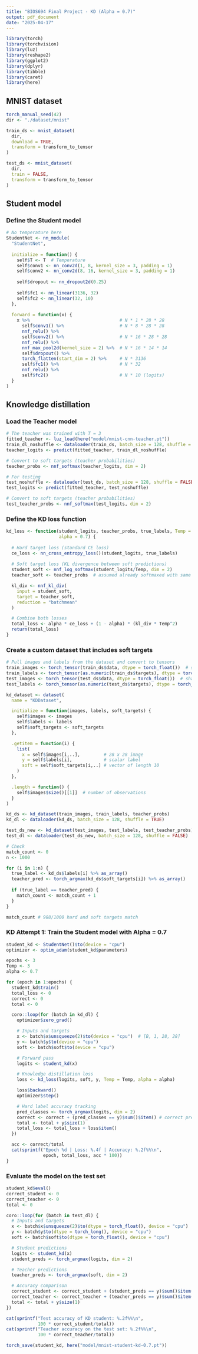 ```yaml
---
title: "BIOS694 Final Project - KD (Alpha = 0.7)"
output: pdf_document
date: "2025-04-17"
---
```

```r
library(torch)
library(torchvision)
library(luz)
library(reshape2)
library(ggplot2)
library(dplyr)
library(tibble)
library(caret)
library(here)
```

## MNIST dataset
```r
torch_manual_seed(42)
dir <- "./dataset/mnist"

train_ds <- mnist_dataset(
  dir,
  download = TRUE,
  transform = transform_to_tensor
)

test_ds <- mnist_dataset(
  dir,
  train = FALSE,
  transform = transform_to_tensor
)
```


## Student model
### Define the Student model
```r
# No temperature here
StudentNet <- nn_module(
  "StudentNet",
  
  initialize = function() {
    self$T <- T  # Temperature
    self$conv1 <- nn_conv2d(1, 8, kernel_size = 3, padding = 1)
    self$conv2 <- nn_conv2d(8, 16, kernel_size = 3, padding = 1)
    
    self$dropout <- nn_dropout2d(0.25)
    
    self$fc1 <- nn_linear(3136, 32)
    self$fc2 <- nn_linear(32, 10)
  },
  
  forward = function(x) {
    x %>%                                  # N * 1 * 28 * 28
      self$conv1() %>%                     # N * 8 * 28 * 28
      nnf_relu() %>%                       
      self$conv2() %>%                     # N * 16 * 28 * 28
      nnf_relu() %>% 
      nnf_max_pool2d(kernel_size = 2) %>%  # N * 16 * 14 * 14
      self$dropout() %>% 
      torch_flatten(start_dim = 2) %>%     # N * 3136
      self$fc1() %>%                       # N * 32
      nnf_relu() %>% 
      self$fc2()                           # N * 10 (logits)
  }
)
```


## Knowledge distillation
### Load the Teacher model
```r
# The teacher was trained with T = 3
fitted_teacher <- luz_load(here("model/mnist-cnn-teacher.pt"))
train_dl_noshuffle <- dataloader(train_ds, batch_size = 128, shuffle = FALSE)
teacher_logits <- predict(fitted_teacher, train_dl_noshuffle)

# Convert to soft targets (teacher probabilities)
teacher_probs <- nnf_softmax(teacher_logits, dim = 2)
```

```r
# For testing
test_noshuffle <- dataloader(test_ds, batch_size = 128, shuffle = FALSE)
test_logits <- predict(fitted_teacher, test_noshuffle)

# Convert to soft targets (teacher probabilities)
test_teacher_probs <- nnf_softmax(test_logits, dim = 2)
```


### Define the KD loss function
```r
kd_loss <- function(student_logits, teacher_probs, true_labels, Temp = 3, 
                    alpha = 0.7) {
  
  # Hard target loss (standard CE loss)
  ce_loss <- nn_cross_entropy_loss()(student_logits, true_labels)
  
  # Soft target loss (KL divergence between soft predictions)
  student_soft <- nnf_log_softmax(student_logits/Temp, dim = 2)
  teacher_soft <- teacher_probs  # assumed already softmaxed with same Temp

  kl_div <- nnf_kl_div(
    input = student_soft,
    target = teacher_soft,
    reduction = "batchmean"
  )

  # Combine both losses
  total_loss <- alpha * ce_loss + (1 - alpha) * (kl_div * Temp^2)
  return(total_loss)
}
```


### Create a custom dataset that includes soft targets
```r
# Pull images and labels from the dataset and convert to tensors
train_images <- torch_tensor(train_ds$data, dtype = torch_float())  # shape: N x 28 x 28
train_labels <- torch_tensor(as.numeric(train_ds$targets), dtype = torch_long())  # shape: N
test_images <- torch_tensor(test_ds$data, dtype = torch_float())  # shape: N x 28 x 28
test_labels <- torch_tensor(as.numeric(test_ds$targets), dtype = torch_long())  # shape: N

kd_dataset <- dataset(
  name = "KDDataset",

  initialize = function(images, labels, soft_targets) {
    self$images <- images
    self$labels <- labels
    self$soft_targets <- soft_targets
  },

  .getitem = function(i) {
    list(
      x = self$images[i,..],         # 28 x 28 image
      y = self$labels[i],            # scalar label
      soft = self$soft_targets[i,..] # vector of length 10
    )
  },

  .length = function() {
    self$images$size()[[1]]  # number of observations
  }
)

kd_ds <- kd_dataset(train_images, train_labels, teacher_probs)
kd_dl <- dataloader(kd_ds, batch_size = 128, shuffle = TRUE)

test_ds_new <- kd_dataset(test_images, test_labels, test_teacher_probs)
test_dl <- dataloader(test_ds_new, batch_size = 128, shuffle = FALSE)
```

```r
# Check
match_count <- 0
n <- 1000

for (i in 1:n) {
  true_label <- kd_ds$labels[i] %>% as_array()
  teacher_pred <- torch_argmax(kd_ds$soft_targets[i]) %>% as_array()
  
  if (true_label == teacher_pred) {
    match_count <- match_count + 1
  }
}

match_count # 988/1000 hard and soft targets match
```


### KD Attempt 1: Train the Student model with Alpha = 0.7
```r
student_kd <- StudentNet()$to(device = "cpu")
optimizer <- optim_adam(student_kd$parameters)

epochs <- 3
Temp <- 3
alpha <- 0.7
```

```r
for (epoch in 1:epochs) {
  student_kd$train()
  total_loss <- 0
  correct <- 0
  total <- 0

  coro::loop(for (batch in kd_dl) {
    optimizer$zero_grad()

    # Inputs and targets
    x <- batch$x$unsqueeze(2)$to(device = "cpu")  # [B, 1, 28, 28]
    y <- batch$y$to(device = "cpu")
    soft <- batch$soft$to(device = "cpu")

    # Forward pass
    logits <- student_kd(x)

    # Knowledge distillation loss
    loss <- kd_loss(logits, soft, y, Temp = Temp, alpha = alpha)

    loss$backward()
    optimizer$step()

    # Hard label accuracy tracking
    pred_classes <- torch_argmax(logits, dim = 2)
    correct <- correct + (pred_classes == y)$sum()$item() # correct predictions
    total <- total + y$size(1)
    total_loss <- total_loss + loss$item()
  })

  acc <- correct/total
  cat(sprintf("Epoch %d | Loss: %.4f | Accuracy: %.2f%%\n",
              epoch, total_loss, acc * 100))
}
```


### Evaluate the model on the test set
```r
student_kd$eval()
correct_student <- 0
correct_teacher <- 0
total <- 0

coro::loop(for (batch in test_dl) {
  # Inputs and targets
  x <- batch$x$unsqueeze(2)$to(dtype = torch_float(), device = "cpu")
  y <- batch$y$to(dtype = torch_long(), device = "cpu")
  soft <- batch$soft$to(dtype = torch_float(), device = "cpu")

  # Student predictions
  logits <- student_kd(x)
  student_preds <- torch_argmax(logits, dim = 2)

  # Teacher predictions
  teacher_preds <- torch_argmax(soft, dim = 2)

  # Accuracy comparison
  correct_student <- correct_student + (student_preds == y)$sum()$item()
  correct_teacher <- correct_teacher + (teacher_preds == y)$sum()$item()
  total <- total + y$size(1)
})

cat(sprintf("Test accuracy of KD student: %.2f%%\n", 
            100 * correct_student/total))
cat(sprintf("Teacher accuracy on the test set: %.2f%%\n", 
            100 * correct_teacher/total))
```

```r
torch_save(student_kd, here("model/mnist-student-kd-0.7.pt"))
```


